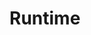 
<!--
TODO: add a nicer, smaller intro to the runtime: when to use it, when not to.
We can also move it to `api` maybe?
-->

# Runtime

<Doc />

